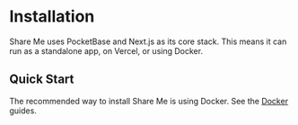 
# Installation

Share Me uses PocketBase and Next.js as its core stack. This means it can run as a standalone app, on Vercel, or using Docker.

## Quick Start

The recommended way to install Share Me is using Docker. See the [Docker](/installation/docker) guides.

